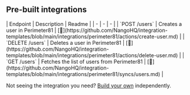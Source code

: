 
## Pre-built integrations

<AccordionGroup>


<Accordion title="Users">
| Endpoint | Description | Readme |
| - | - | - |
| `POST /users` | Creates a user in Perimeter81 | [🔗](https://github.com/NangoHQ/integration-templates/blob/main/integrations/perimeter81/actions/create-user.md) |
| `DELETE /users` | Deletes a user in Perimeter81 | [🔗](https://github.com/NangoHQ/integration-templates/blob/main/integrations/perimeter81/actions/delete-user.md) |
| `GET /users` | Fetches the list of users from Perimeter81 | [🔗](https://github.com/NangoHQ/integration-templates/blob/main/integrations/perimeter81/syncs/users.md) |
</Accordion>

</AccordionGroup>

<Tip>Not seeing the integration you need? [Build your own](https://nango.dev/docs/guides/platform/functions) independently.</Tip>
